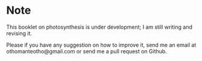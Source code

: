 # Note {-}

This booklet on photosynthesis is under development; I am still writing and revising it. 

Please if you have any suggestion on how to improve it, send me an email at othomanteotho@gmail.com or send me a pull request on Github.